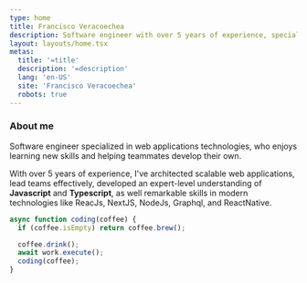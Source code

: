 ```yaml
---
type: home
title: Francisco Veracoechea
description: Software engineer with over 5 years of experience, specialized in web applications technologies.
layout: layouts/home.tsx
metas:
  title: '=title'
  description: '=description'
  lang: 'en-US'
  site: 'Francisco Veracoechea'
  robots: true
---
```


### About me

Software engineer specialized in web applications technologies, who enjoys learning new
skills and helping teammates develop their own.

With over 5 years of experience, I've architected scalable web applications, lead teams
effectively, developed an expert-level understanding of **Javascript** and **Typescript**,
as well remarkable skills in modern technologies like ReacJs, NextJS, NodeJs, Graphql, and
ReactNative.

```typescript
async function coding(coffee) {
  if (coffee.isEmpty) return coffee.brew();

  coffee.drink();
  await work.execute();
  coding(coffee);
}
```
